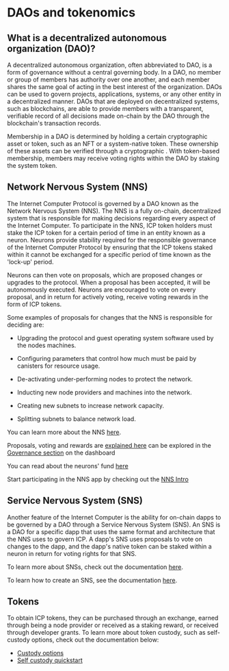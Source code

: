 # DAOs and tokenomics

## What is a decentralized autonomous organization (DAO)?

A decentralized autonomous organization, often abbreviated to DAO, is a form of governance without a central governing body. In a DAO, no member or group of members has authority over one another, and each member shares the same goal of acting in the best interest of the organization. DAOs can be used to govern projects, applications, systems, or any other entity in a decentralized manner. DAOs that are deployed on decentralized systems, such as blockchains, are able to provide members with a transparent, verifiable record of all decisions made on-chain by the DAO through the blockchain's transaction records.

Membership in a DAO is determined by holding a certain cryptographic asset or token, such as an NFT or a system-native token. These ownership of these assets can be verified through a cryptographic . With token-based membership, members may receive voting rights within the DAO by staking the system token.

## Network Nervous System (NNS)

The Internet Computer Protocol is governed by a DAO known as the Network Nervous System (NNS). The NNS is a fully on-chain, decentralized system that is responsible for making decisions regarding every aspect of the Internet Computer. To participate in the NNS, ICP token holders must stake the ICP token for a certain period of time in an entity known as a neuron. Neurons provide stability required for the responsible governance of the Internet Computer Protocol by ensuring that the ICP tokens staked within it cannot be exchanged for a specific period of time known as the 'lock-up' period.

Neurons can then vote on proposals, which are proposed changes or upgrades to the protocol. When a proposal has been accepted, it will be autonomously executed. Neurons are encouraged to vote on every proposal, and in return for actively voting, receive voting rewards in the form of ICP tokens.

Some examples of proposals for changes that the NNS is responsible for deciding are:

- Upgrading the protocol and guest operating system software used by the nodes machines.

- Configuring parameters that control how much must be paid by canisters for resource usage.

- De-activating under-performing nodes to protect the network.

- Inducting new node providers and machines into the network.

- Creating new subnets to increase network capacity.

- Splitting subnets to balance network load.

You can learn more about the NNS [here](/docs/current/developer-docs/daos/nns/overview).

Proposals, voting and rewards are [explained here](/docs/current/developer-docs/daos/nns/staking-voting-rewards) can be explored in the [Governance section](https://dashboard.internetcomputer.org/governance) on the dashboard

You can read about the neurons' fund [here](/docs/current/developer-docs/daos/nns/neurons-fund)

Start participating in the NNS app by checking out the [NNS Intro](/docs/current/developer-docs/daos/nns/nns-app-quickstart)

## Service Nervous System (SNS)

Another feature of the Internet Computer is the ability for on-chain dapps to be governed by a DAO through a Service Nervous System (SNS). An SNS is a DAO for a specific dapp that uses the same format and architecture that the NNS uses to govern ICP. A dapp's SNS uses proposals to vote on changes to the dapp, and the dapp's native token can be staked within a neuron in return for voting rights for that SNS.

To learn more about SNSs, check out the documentation [here](https://internetcomputer.org/sns).

To learn how to create an SNS, see the documentation [here](/docs/current/developer-docs/daos/sns/).

## Tokens

To obtain ICP tokens, they can be purchased through an exchange, earned through being a node provider or received as a staking reward, or received through developer grants. To learn more about token custody, such as self-custody options, check out the documentation below:

- [Custody options](/docs/current/developer-docs/defi/asset-custody/custody-options)
- [Self custody quickstart](/docs/current/developer-docs/defi/asset-custody/self-custody-quickstart)
